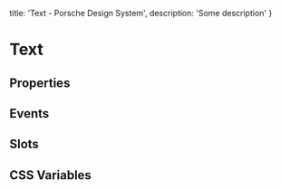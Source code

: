 
  title: 'Text - Porsche Design System',
  description: 'Some description'
}

# Text <ComponentStatus tagName="p-text"></ComponentStatus>

## Properties

<ComponentMetaProps tagName="p-text"></ComponentMetaProps>

## Events

<ComponentMetaEvents tagName="p-text"></ComponentMetaEvents>

## Slots

<ComponentMetaSlots tagName="p-text"></ComponentMetaSlots>

## CSS Variables

<ComponentMetaCssVariables tagName="p-text"></ComponentMetaCssVariables>